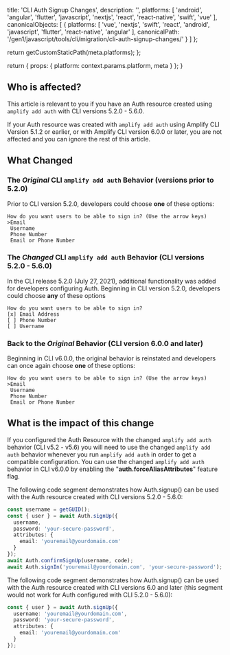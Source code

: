 
  title: 'CLI Auth Signup Changes',
  description: '',
  platforms: [
    'android',
    'angular',
    'flutter',
    'javascript',
    'nextjs',
    'react',
    'react-native',
    'swift',
    'vue'
  ],
  canonicalObjects: [
    {
      platforms: [
        'vue',
        'nextjs',
        'swift',
        'react',
        'android',
        'javascript',
        'flutter',
        'react-native',
        'angular'
      ],
      canonicalPath: '/gen1/javascript/tools/cli/migration/cli-auth-signup-changes/'
    }
  ]
};

  return getCustomStaticPath(meta.platforms);
};

  return {
    props: {
      platform: context.params.platform,
      meta
    }
  };
}

## Who is affected?

This article is relevant to you if you have an Auth resource created using `amplify add auth` with CLI versions 5.2.0 - 5.6.0.

If your Auth resource was created with `amplify add auth` using Amplify CLI Version 5.1.2 or earlier, or with Amplify CLI version 6.0.0 or later, you are not affected and you can ignore the rest of this article.

## What Changed

### **The _Original_ CLI `amplify add auth` Behavior (versions prior to 5.2.0)**

Prior to CLI version 5.2.0, developers could choose **one** of these options:

```
How do you want users to be able to sign in? (Use the arrow keys)
>Email
 Username
 Phone Number
 Email or Phone Number
```

### **The _Changed_ CLI `amplify add auth` Behavior (CLI versions 5.2.0 - 5.6.0)**

In the CLI release 5.2.0 (July 27, 2021), additional functionality was added for developers configuring Auth. Beginning in CLI version 5.2.0, developers could choose **any** of these options

```
How do you want users to be able to sign in?
[x] Email Address
[ ] Phone Number
[ ] Username
```

### **Back to the _Original_ Behavior (CLI version 6.0.0 and later)**

Beginning in CLI v6.0.0, the original behavior is reinstated and developers can once again choose **one** of these options:

```
How do you want users to be able to sign in? (Use the arrow keys)
>Email
 Username
 Phone Number
 Email or Phone Number
```

## What is the impact of this change

If you configured the Auth Resource with the changed `amplify add auth` behavior (CLI v5.2 - v5.6) you will need to use the changed `amplify add auth` behavior whenever you run `amplify add auth` in order to get a compatible configuration. You can use the changed `amplify add auth` behavior in CLI v6.0.0 by enabling the "**auth.forceAliasAttributes**" feature flag.

The following code segment demonstrates how Auth.signup() can be used with the Auth resource created with CLI versions 5.2.0 - 5.6.0:

```ts
const username = getGUID();
const { user } = await Auth.signUp({
  username,
  password: 'your-secure-password',
  attributes: {
    email: 'youremail@yourdomain.com'
  }
});
await Auth.confirmSignUp(username, code);
await Auth.signIn('youremail@yourdomain.com', 'your-secure-password');
```

The following code segment demonstrates how Auth.signup() can be used with the Auth resource created with CLI versions 6.0 and later (this segment would not work for Auth configured with CLI 5.2.0 - 5.6.0):

```ts
const { user } = await Auth.signUp({
  username: 'youremail@yourdomain.com',
  password: 'your-secure-password',
  attributes: {
    email: 'youremail@yourdomain.com'
  }
});
```
